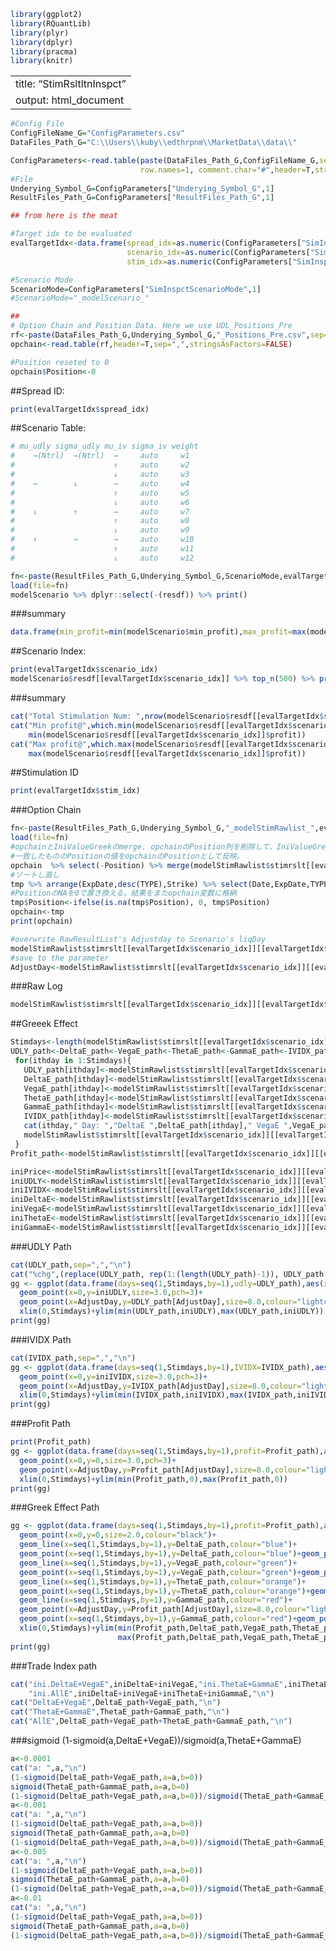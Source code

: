 ```r
library(ggplot2)
library(RQuantLib)
library(plyr)
library(dplyr)
library(pracma)
library(knitr)
```
---
title: "StimRsltltnInspct"
output: html_document
---
```r
#Config File
ConfigFileName_G="ConfigParameters.csv"
DataFiles_Path_G="C:\\Users\\kuby\\edthrpnm\\MarketData\\data\\"

ConfigParameters<-read.table(paste(DataFiles_Path_G,ConfigFileName_G,sep=""),
                             row.names=1, comment.char="#",header=T,stringsAsFactors=F,sep=",")
#File
Underying_Symbol_G=ConfigParameters["Underying_Symbol_G",1]
ResultFiles_Path_G=ConfigParameters["ResultFiles_Path_G",1]

## from here is the meat

#Target idx to be evaluated
evalTargetIdx<-data.frame(spread_idx=as.numeric(ConfigParameters["SimInspct.Spread",1]),
                          scenario_idx=as.numeric(ConfigParameters["SimInspct.Scenario",1]),
                          stim_idx=as.numeric(ConfigParameters["SimInspct.SimID",1]))

#Scenario Mode
ScenarioMode=ConfigParameters["SimInspctScenarioMode",1]
#ScenarioMode="_modelScenario_"

##
# Option Chain and Position Data. Here we use UDL_Positions_Pre
rf<-paste(DataFiles_Path_G,Underying_Symbol_G,"_Positions_Pre.csv",sep="")
opchain<-read.table(rf,header=T,sep=",",stringsAsFactors=FALSE)

#Position reseted to 0
opchain$Position<-0
```
##Spread ID: 
```r
print(evalTargetIdx$spread_idx)
```
##Scenario Table:
```r
# mu_udly sigma_udly mu_iv sigma_iv weight
#    →(Ntrl)  →(Ntrl)  →     auto     w1
#                      ↑     auto     w2
#                      ↓     auto     w3
#    →        ↓        →     auto     w4
#                      ↑     auto     w5
#                      ↓     auto     w6
#    ↓        ↑        →     auto     w7
#                      ↑     auto     w8
#                      ↓     auto     w9
#    ↑        →        →     auto     w10
#                      ↑     auto     w11
#                      ↓     auto     w12

```

```r
fn<-paste(ResultFiles_Path_G,Underying_Symbol_G,ScenarioMode,evalTargetIdx$spread_idx,sep="")
load(file=fn)
modelScenario %>% dplyr::select(-(resdf)) %>% print()
```
###summary
```r
data.frame(min_profit=min(modelScenario$min_profit),max_profit=max(modelScenario$max_profit),expected_profit=sum(modelScenario$weight*modelScenario$mean_profit)) %>% print()
```
##Scenario Index:
```r
print(evalTargetIdx$scenario_idx)
modelScenario$resdf[[evalTargetIdx$scenario_idx]] %>% top_n(500) %>% print()
```
###summary
```r
cat("Total Stimulation Num: ",nrow(modelScenario$resdf[[evalTargetIdx$scenario_idx]]))
cat("Min profit@",which.min(modelScenario$resdf[[evalTargetIdx$scenario_idx]]$profit),"th: ",
    min(modelScenario$resdf[[evalTargetIdx$scenario_idx]]$profit))
cat("Max profit@",which.max(modelScenario$resdf[[evalTargetIdx$scenario_idx]]$profit),"th: ",
    max(modelScenario$resdf[[evalTargetIdx$scenario_idx]]$profit))
```
##Stimulation ID 
```r
print(evalTargetIdx$stim_idx)
```
###Option Chain
```r
fn<-paste(ResultFiles_Path_G,Underying_Symbol_G,"_modelStimRawlist_",evalTargetIdx$spread_idx,sep="")
load(file=fn)
#opchainとIniValueGreekのmerge. opchainのPosition列を削除して、IniValueGreekのkey列(Date,ExpDate,TYPE,Strike,ContactName)
#一致したもののPositionの値をopchainのPositionとして反映。
opchain  %>% select(-Position) %>% merge(modelStimRawlist$stimrslt[[evalTargetIdx$scenario_idx]][[evalTargetIdx$stim_idx]]$IniValueGreek %>% select(Date,ExpDate,TYPE,Strike,ContactName,Position),all=T) -> tmp
#ソートし直し
tmp %>% arrange(ExpDate,desc(TYPE),Strike) %>% select(Date,ExpDate,TYPE,Strike,ContactName,Position,UDLY) -> tmp
#PositionのNAを0で置き換える。結果をまたopchain変数に格納
tmp$Position<-ifelse(is.na(tmp$Position), 0, tmp$Position)
opchain<-tmp
print(opchain)

#overwrite RawResultList's Adjustday to Scenario's liqDay 
modelStimRawlist$stimrslt[[evalTargetIdx$scenario_idx]][[evalTargetIdx$stim_idx]]$AdjustDay<-modelScenario$resdf[[evalTargetIdx$scenario_idx]]$liqDay[evalTargetIdx$stim_idx]
#save to the parameter
AdjustDay<-modelStimRawlist$stimrslt[[evalTargetIdx$scenario_idx]][[evalTargetIdx$stim_idx]]$AdjustDay

```
###Raw Log
```r
modelStimRawlist$stimrslt[[evalTargetIdx$scenario_idx]][[evalTargetIdx$stim_idx]]
```
##Greeek Effect
```r
Stimdays<-length(modelStimRawlist$stimrslt[[evalTargetIdx$scenario_idx]][[evalTargetIdx$stim_idx]]$EvalScore)
UDLY_path<-DeltaE_path<-VegaE_path<-ThetaE_path<-GammaE_path<-IVIDX_path<-rep(NA, times=Stimdays)
 for(ithday in 1:Stimdays){
   UDLY_path[ithday]<-modelStimRawlist$stimrslt[[evalTargetIdx$scenario_idx]][[evalTargetIdx$stim_idx]]$EvalScore[[ithday]]$UDLY
   DeltaE_path[ithday]<-modelStimRawlist$stimrslt[[evalTargetIdx$scenario_idx]][[evalTargetIdx$stim_idx]]$EvalScore[[ithday]]$DeltaEffect
   VegaE_path[ithday]<-modelStimRawlist$stimrslt[[evalTargetIdx$scenario_idx]][[evalTargetIdx$stim_idx]]$EvalScore[[ithday]]$VegaEffect
   ThetaE_path[ithday]<-modelStimRawlist$stimrslt[[evalTargetIdx$scenario_idx]][[evalTargetIdx$stim_idx]]$EvalScore[[ithday]]$ThetaEffect
   GammaE_path[ithday]<-modelStimRawlist$stimrslt[[evalTargetIdx$scenario_idx]][[evalTargetIdx$stim_idx]]$EvalScore[[ithday]]$GammaEffect
   IVIDX_path[ithday]<-modelStimRawlist$stimrslt[[evalTargetIdx$scenario_idx]][[evalTargetIdx$stim_idx]]$ValueGreek[[ithday]]$IVIDX[1]
   cat(ithday," Day: ","DeltaE ",DeltaE_path[ithday]," VegaE ",VegaE_path[ithday]," ThetaE ",ThetaE_path[ithday]," GammaE ",GammaE_path[ithday],"\n")
   modelStimRawlist$stimrslt[[evalTargetIdx$scenario_idx]][[evalTargetIdx$stim_idx]]$Profit
 }
Profit_path<-modelStimRawlist$stimrslt[[evalTargetIdx$scenario_idx]][[evalTargetIdx$stim_idx]]$Profit

```

```r
iniPrice<-modelStimRawlist$stimrslt[[evalTargetIdx$scenario_idx]][[evalTargetIdx$stim_idx]]$IniEvalScore$Price
iniUDLY<-modelStimRawlist$stimrslt[[evalTargetIdx$scenario_idx]][[evalTargetIdx$stim_idx]]$IniEvalScore$UDLY
iniIVIDX<-modelStimRawlist$stimrslt[[evalTargetIdx$scenario_idx]][[evalTargetIdx$stim_idx]]$IniValueGreek$IVIDX[[1]]
iniDeltaE<-modelStimRawlist$stimrslt[[evalTargetIdx$scenario_idx]][[evalTargetIdx$stim_idx]]$IniEvalScore$DeltaEffect
iniVegaE<-modelStimRawlist$stimrslt[[evalTargetIdx$scenario_idx]][[evalTargetIdx$stim_idx]]$IniEvalScore$VegaEffect
iniThetaE<-modelStimRawlist$stimrslt[[evalTargetIdx$scenario_idx]][[evalTargetIdx$stim_idx]]$IniEvalScore$ThetaEffect
iniGammaE<-modelStimRawlist$stimrslt[[evalTargetIdx$scenario_idx]][[evalTargetIdx$stim_idx]]$IniEvalScore$GammaEffect
```

###UDLY Path
```r
cat(UDLY_path,sep=",","\n")
cat("%chg",(replace(UDLY_path, rep(1:(length(UDLY_path)-1)), UDLY_path[2:length(UDLY_path)])/UDLY_path-1)[-length(UDLY_path)]*100,sep=",","\n")
gg <- ggplot(data.frame(days=seq(1,Stimdays,by=1),udly=UDLY_path),aes(x=days,y=udly))+geom_point()+geom_line()+
  geom_point(x=0,y=iniUDLY,size=3.0,pch=3)+
  geom_point(x=AdjustDay,y=UDLY_path[AdjustDay],size=8.0,colour="lightcoral",pch=1)+
  xlim(0,Stimdays)+ylim(min(UDLY_path,iniUDLY),max(UDLY_path,iniUDLY))
print(gg)
```

###IVIDX Path
```r
cat(IVIDX_path,sep=",","\n")
gg <- ggplot(data.frame(days=seq(1,Stimdays,by=1),IVIDX=IVIDX_path),aes(x=days,y=IVIDX))+geom_point()+geom_line()+
  geom_point(x=0,y=iniIVIDX,size=3.0,pch=3)+
  geom_point(x=AdjustDay,y=IVIDX_path[AdjustDay],size=8.0,colour="lightcoral",pch=1)+
  xlim(0,Stimdays)+ylim(min(IVIDX_path,iniIVIDX),max(IVIDX_path,iniIVIDX))
print(gg)
```

###Profit Path
```r
print(Profit_path)
gg <- ggplot(data.frame(days=seq(1,Stimdays,by=1),profit=Profit_path),aes(x=days,y=profit),linetype=lt)+geom_point()+geom_line()+
  geom_point(x=0,y=0,size=3.0,pch=3)+
  geom_point(x=AdjustDay,y=Profit_path[AdjustDay],size=8.0,colour="lightcoral",pch=1)+
  xlim(0,Stimdays)+ylim(min(Profit_path,0),max(Profit_path,0))
print(gg)
```

###Greek Effect Path

```r
gg <- ggplot(data.frame(days=seq(1,Stimdays,by=1),profit=Profit_path),aes(x=days,y=profit))+geom_point()+geom_line()+
  geom_point(x=0,y=0,size=2.0,colour="black")+
  geom_line(x=seq(1,Stimdays,by=1),y=DeltaE_path,colour="blue")+
  geom_point(x=seq(1,Stimdays,by=1),y=DeltaE_path,colour="blue")+geom_point(x=0,y=iniDeltaE,size=3.0,colour="blue",pch=3)+
  geom_line(x=seq(1,Stimdays,by=1),y=VegaE_path,colour="green")+
  geom_point(x=seq(1,Stimdays,by=1),y=VegaE_path,colour="green")+geom_point(x=0,y=iniVegaE,size=3.0,colour="green",pch=3)+
  geom_line(x=seq(1,Stimdays,by=1),y=ThetaE_path,colour="orange")+
  geom_point(x=seq(1,Stimdays,by=1),y=ThetaE_path,colour="orange")+geom_point(x=0,y=iniThetaE,size=3.0,colour="orange",pch=3)+
  geom_line(x=seq(1,Stimdays,by=1),y=GammaE_path,colour="red")+
  geom_point(x=AdjustDay,y=Profit_path[AdjustDay],size=8.0,colour="lightcoral",pch=1)+
  geom_point(x=seq(1,Stimdays,by=1),y=GammaE_path,colour="red")+geom_point(x=0,y=iniGammaE,size=3.0,colour="red",pch=3)+
  xlim(0,Stimdays)+ylim(min(Profit_path,DeltaE_path,VegaE_path,ThetaE_path,GammaE_path,iniDeltaE,iniVegaE,iniThetaE,iniGammaE,0),
                        max(Profit_path,DeltaE_path,VegaE_path,ThetaE_path,GammaE_path,iniDeltaE,iniVegaE,iniThetaE,iniGammaE,0))
print(gg)
```

###Trade Index path
```r
cat("ini.DeltaE+VegaE",iniDeltaE+iniVegaE,"ini.ThetaE+GammaE",iniThetaE+iniGammaE,
    "ini.AllE",iniDeltaE+iniVegaE+iniThetaE+iniGammaE,"\n")
cat("DeltaE+VegaE",DeltaE_path+VegaE_path,"\n")
cat("ThetaE+GammaE",ThetaE_path+GammaE_path,"\n")
cat("AllE",DeltaE_path+VegaE_path+ThetaE_path+GammaE_path,"\n")
```
###sigmoid (1-sigmoid(a,DeltaE+VegaE))/sigmoid(a,ThetaE+GammaE)
```r
a<-0.0001
cat("a: ",a,"\n")
(1-sigmoid(DeltaE_path+VegaE_path,a=a,b=0))
sigmoid(ThetaE_path+GammaE_path,a=a,b=0)
(1-sigmoid(DeltaE_path+VegaE_path,a=a,b=0))/sigmoid(ThetaE_path+GammaE_path,a=a,b=0)
a<-0.001
cat("a: ",a,"\n")
(1-sigmoid(DeltaE_path+VegaE_path,a=a,b=0))
sigmoid(ThetaE_path+GammaE_path,a=a,b=0)
(1-sigmoid(DeltaE_path+VegaE_path,a=a,b=0))/sigmoid(ThetaE_path+GammaE_path,a=a,b=0)
a<-0.005
cat("a: ",a,"\n")
(1-sigmoid(DeltaE_path+VegaE_path,a=a,b=0))
sigmoid(ThetaE_path+GammaE_path,a=a,b=0)
(1-sigmoid(DeltaE_path+VegaE_path,a=a,b=0))/sigmoid(ThetaE_path+GammaE_path,a=a,b=0)
a<-0.01
cat("a: ",a,"\n")
(1-sigmoid(DeltaE_path+VegaE_path,a=a,b=0))
sigmoid(ThetaE_path+GammaE_path,a=a,b=0)
(1-sigmoid(DeltaE_path+VegaE_path,a=a,b=0))/sigmoid(ThetaE_path+GammaE_path,a=a,b=0)

```

